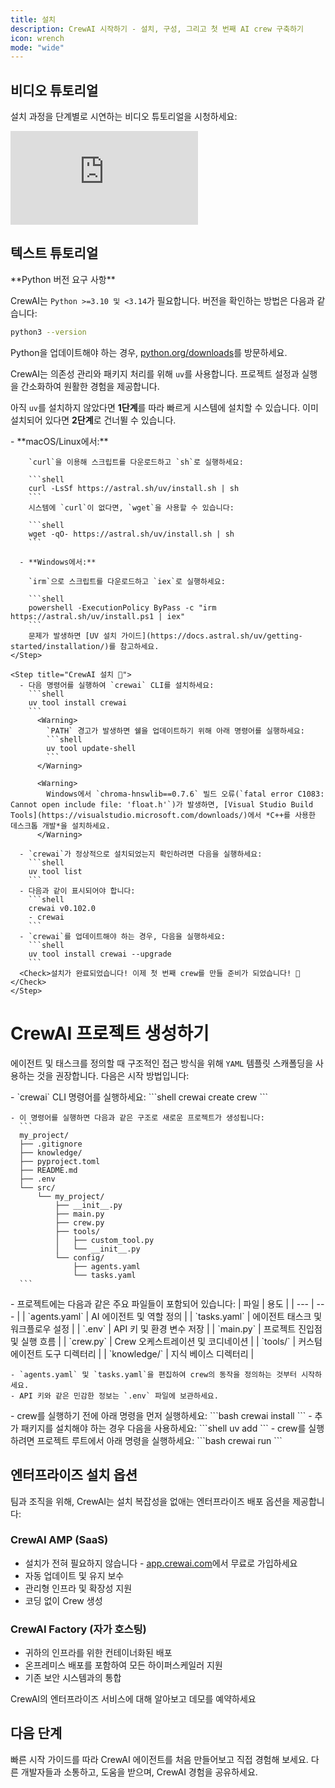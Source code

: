 ```yaml
---
title: 설치
description: CrewAI 시작하기 - 설치, 구성, 그리고 첫 번째 AI crew 구축하기
icon: wrench
mode: "wide"
---
```


## 비디오 튜토리얼
설치 과정을 단계별로 시연하는 비디오 튜토리얼을 시청하세요:

<iframe
  className="w-full aspect-video rounded-xl"
  src="https://www.youtube.com/embed/-kSOTtYzgEw"
  title="CrewAI Installation Guide"
  frameBorder="0"
  allow="accelerometer; autoplay; clipboard-write; encrypted-media; gyroscope; picture-in-picture"
  allowFullScreen
></iframe>

## 텍스트 튜토리얼
<Note>
  **Python 버전 요구 사항**

  CrewAI는 `Python >=3.10 및 <3.14`가 필요합니다. 버전을 확인하는 방법은 다음과 같습니다:
  ```bash
  python3 --version
  ```

  Python을 업데이트해야 하는 경우, [python.org/downloads](https://python.org/downloads)를 방문하세요.
</Note>

CrewAI는 의존성 관리와 패키지 처리를 위해 `uv`를 사용합니다. 프로젝트 설정과 실행을 간소화하여 원활한 경험을 제공합니다.

아직 `uv`를 설치하지 않았다면 **1단계**를 따라 빠르게 시스템에 설치할 수 있습니다. 이미 설치되어 있다면 **2단계**로 건너뛸 수 있습니다.

<Steps>
    <Step title="uv 설치하기">
      - **macOS/Linux에서:**

        `curl`을 이용해 스크립트를 다운로드하고 `sh`로 실행하세요:

        ```shell
        curl -LsSf https://astral.sh/uv/install.sh | sh
        ```
        시스템에 `curl`이 없다면, `wget`을 사용할 수 있습니다:

        ```shell
        wget -qO- https://astral.sh/uv/install.sh | sh
        ```

      - **Windows에서:**

        `irm`으로 스크립트를 다운로드하고 `iex`로 실행하세요:

        ```shell
        powershell -ExecutionPolicy ByPass -c "irm https://astral.sh/uv/install.ps1 | iex"
        ```
        문제가 발생하면 [UV 설치 가이드](https://docs.astral.sh/uv/getting-started/installation/)를 참고하세요.
    </Step>

    <Step title="CrewAI 설치 🚀">
      - 다음 명령어를 실행하여 `crewai` CLI를 설치하세요:
        ```shell
        uv tool install crewai
        ```
          <Warning>
            `PATH` 경고가 발생하면 쉘을 업데이트하기 위해 아래 명령어를 실행하세요:
            ```shell
            uv tool update-shell
            ```
          </Warning>

          <Warning>
            Windows에서 `chroma-hnswlib==0.7.6` 빌드 오류(`fatal error C1083: Cannot open include file: 'float.h'`)가 발생하면, [Visual Studio Build Tools](https://visualstudio.microsoft.com/downloads/)에서 *C++를 사용한 데스크톱 개발*을 설치하세요.
          </Warning>

      - `crewai`가 정상적으로 설치되었는지 확인하려면 다음을 실행하세요:
        ```shell
        uv tool list
        ```
      - 다음과 같이 표시되어야 합니다:
        ```shell
        crewai v0.102.0
        - crewai
        ```
      - `crewai`를 업데이트해야 하는 경우, 다음을 실행하세요:
        ```shell
        uv tool install crewai --upgrade
        ```
      <Check>설치가 완료되었습니다! 이제 첫 번째 crew를 만들 준비가 되었습니다! 🎉</Check>
    </Step>
</Steps>

# CrewAI 프로젝트 생성하기

에이전트 및 태스크를 정의할 때 구조적인 접근 방식을 위해 `YAML` 템플릿 스캐폴딩을 사용하는 것을 권장합니다. 다음은 시작 방법입니다:

<Steps>
  <Step title="프로젝트 스캐폴딩 생성">
    - `crewai` CLI 명령어를 실행하세요:
      ```shell
      crewai create crew <your_project_name>
      ```

    - 이 명령어를 실행하면 다음과 같은 구조로 새로운 프로젝트가 생성됩니다:
      ```
      my_project/
      ├── .gitignore
      ├── knowledge/
      ├── pyproject.toml
      ├── README.md
      ├── .env
      └── src/
          └── my_project/
              ├── __init__.py
              ├── main.py
              ├── crew.py
              ├── tools/
              │   ├── custom_tool.py
              │   └── __init__.py
              └── config/
                  ├── agents.yaml
                  └── tasks.yaml
      ```
  </Step>

  <Step title="프로젝트 커스터마이즈">
    - 프로젝트에는 다음과 같은 주요 파일들이 포함되어 있습니다:
      | 파일 | 용도 |
      | --- | --- |
      | `agents.yaml` | AI 에이전트 및 역할 정의 |
      | `tasks.yaml` | 에이전트 태스크 및 워크플로우 설정 |
      | `.env` | API 키 및 환경 변수 저장 |
      | `main.py` | 프로젝트 진입점 및 실행 흐름 |
      | `crew.py` | Crew 오케스트레이션 및 코디네이션 |
      | `tools/` | 커스텀 에이전트 도구 디렉터리 |
      | `knowledge/` | 지식 베이스 디렉터리 |

    - `agents.yaml` 및 `tasks.yaml`을 편집하여 crew의 동작을 정의하는 것부터 시작하세요.
    - API 키와 같은 민감한 정보는 `.env` 파일에 보관하세요.
  </Step>

  <Step title="Crew 실행하기">
    - crew를 실행하기 전에 아래 명령을 먼저 실행하세요:
      ```bash
      crewai install
      ```
    - 추가 패키지를 설치해야 하는 경우 다음을 사용하세요:
      ```shell
      uv add <package-name>
      ```
    - crew를 실행하려면 프로젝트 루트에서 아래 명령을 실행하세요:
      ```bash
      crewai run
      ```
  </Step>
</Steps>

## 엔터프라이즈 설치 옵션

<Note type="info">
팀과 조직을 위해, CrewAI는 설치 복잡성을 없애는 엔터프라이즈 배포 옵션을 제공합니다:

### CrewAI AMP (SaaS)
- 설치가 전혀 필요하지 않습니다 - [app.crewai.com](https://app.crewai.com)에서 무료로 가입하세요
- 자동 업데이트 및 유지 보수
- 관리형 인프라 및 확장성 지원
- 코딩 없이 Crew 생성

### CrewAI Factory (자가 호스팅)
- 귀하의 인프라를 위한 컨테이너화된 배포
- 온프레미스 배포를 포함하여 모든 하이퍼스케일러 지원
- 기존 보안 시스템과의 통합

<Card title="엔터프라이즈 옵션 살펴보기" icon="building" href="https://crewai.com/enterprise">
  CrewAI의 엔터프라이즈 서비스에 대해 알아보고 데모를 예약하세요
</Card>
</Note>

## 다음 단계

<CardGroup cols={2}>
  <Card
    title="첫 번째 Agent 만들기"
    icon="code"
    href="/ko/quickstart"
  >
    빠른 시작 가이드를 따라 CrewAI 에이전트를 처음 만들어보고 직접 경험해 보세요.
  </Card>
  <Card
    title="커뮤니티 참여하기"
    icon="comments"
    href="https://community.crewai.com"
  >
    다른 개발자들과 소통하고, 도움을 받으며, CrewAI 경험을 공유하세요.
  </Card>
</CardGroup>
